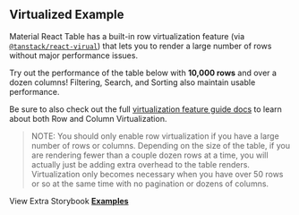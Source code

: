 
<Head>
  <title>Virtualized Example - Material React Table Docs</title>
  <meta
    name="description"
    content="An example of a Material React Table with virtualization enabled to achieve higher performance when rendering large data sets"
  />
  <meta
    property="og:title"
    content="Virtualization in Material React Table Example"
  />
  <meta
    property="og:description"
    content="Learn how to enable virtualization features in Material React Table"
  />
</Head>

## Virtualized Example

Material React Table has a built-in row virtualization feature (via [`@tanstack/react-virual`](https://tanstack.com/virtual/v3)) that lets you to render a large number of rows without major performance issues.

Try out the performance of the table below with **10,000 rows** and over a dozen columns! Filtering, Search, and Sorting also maintain usable performance.

Be sure to also check out the full [virtualization feature guide docs](/docs/guides/virtualization) to learn about both Row and Column Virtualization.

> NOTE: You should only enable row virtualization if you have a large number of rows or columns. Depending on the size of the table, if you are rendering fewer than a couple dozen rows at a time, you will actually just be adding extra overhead to the table renders. Virtualization only becomes necessary when you have over 50 rows or so at the same time with no pagination or dozens of columns.

<Example />

View Extra Storybook **[Examples](https://www.material-react-table.dev/?path=/story/features-virtualization--enable-row-virtualization)**
